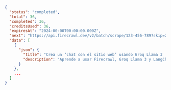 ```json Completado
{
  "status": "completed",
  "total": 36,
  "completed": 36,
  "creditsUsed": 36,
  "expiresAt": "2024-00-00T00:00:00.000Z",
  "next": "https://api.firecrawl.dev/v2/batch/scrape/123-456-789?skip=26",
  "data": [
    {
      "json": {
        "title": "Crea un ‘chat con el sitio web’ usando Groq Llama 3 | Firecrawl",
        "description": "Aprende a usar Firecrawl, Groq Llama 3 y LangChain para crear un bot de ‘chat con tu sitio web’."
      }
    },
    ...
  ]
}
```
